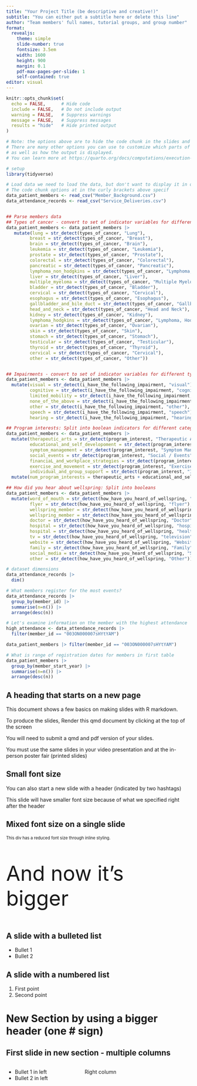 ```yaml
---
title: "Your Project Title (be descriptive and creative!)"
subtitle: "You can either put a subtitle here or delete this line"
author: "Team members' full names, tutorial groups, and group number"
format:
  revealjs:
    theme: simple
    slide-number: true
    fontsize: 3.5em
    width: 1600
    height: 900
    margin: 0.1
    pdf-max-pages-per-slide: 1
    self-contained: true
editor: visual
---
```


```r
knitr::opts_chunk$set(
  echo = FALSE,      # Hide code
  include = FALSE,   # Do not include output
  warning = FALSE,   # Suppress warnings
  message = FALSE,   # Suppress messages
  results = "hide"   # Hide printed output
)

# Note: the options above are to hide the code chunk in the slides and to not include the code in the slides
# There are many other options you can use to customize which parts of the code are run / displayed, 
# as well as how the output is displayed. 
# You can learn more at https://quarto.org/docs/computations/execution-options.html

```

```r

# setup
library(tidyverse)

# Load data we need to load the data, but don't want to display it in our slides
# The code chunk options at in the curly brackets above specif
data_patient_members <- read_csv("Member_Background.csv")
data_attendance_records <- read_csv("Service_Deliveries.csv")


## Parse members data
## Types of cancer - convert to set of indicator variables for different types of cancer (don't include ones which are too rare)
data_patient_members <- data_patient_members |>
   mutate(lung = str_detect(types_of_cancer, "Lung"),
         breast = str_detect(types_of_cancer, "Breast"),
         brain = str_detect(types_of_cancer, "Brain"),
         leukemia = str_detect(types_of_cancer, "Leukemia"),
         prostate = str_detect(types_of_cancer, "Prostate"),
         colorectal = str_detect(types_of_cancer, "Colorectal"),
         pancreatic = str_detect(types_of_cancer, "Pancreatic"),
         lymphoma_non_hodgkins = str_detect(types_of_cancer, "Lymphoma, Non-hodgkins"),
         liver = str_detect(types_of_cancer, "Liver"),
         multiple_myeloma = str_detect(types_of_cancer, "Multiple Myeloma"),
         bladder = str_detect(types_of_cancer, "Bladder"),
         cervical = str_detect(types_of_cancer, "Cervical"),
         esophagus = str_detect(types_of_cancer, "Esophagus"),
         gallbladder_and_bile_duct = str_detect(types_of_cancer, "Gallbladder and Bile Duct"),
         head_and_neck = str_detect(types_of_cancer, "Head and Neck"),
         kidney = str_detect(types_of_cancer, "Kidney"),
         lymphoma_hodgkins = str_detect(types_of_cancer, "Lymphoma, Hodgkins"),
         ovarian = str_detect(types_of_cancer, "Ovarian"),
         skin = str_detect(types_of_cancer, "Skin"),
         stomach = str_detect(types_of_cancer, "Stomach"),
         testicular = str_detect(types_of_cancer, "Testicular"),
         thyroid = str_detect(types_of_cancer, "Thyroid"),
         cervical = str_detect(types_of_cancer, "Cervical"),
         other = str_detect(types_of_cancer, "Other"))


## Impairments - convert to set of indicator variables for different types of impairment (don't include ones which are too rare)
data_patient_members <- data_patient_members |>
  mutate(visual = str_detect(i_have_the_following_impairment, "visual"),
         cognitive = str_detect(i_have_the_following_impairment, "cognitive"),
         limited_mobility = str_detect(i_have_the_following_impairment, "mobility"),
         none_of_the_above = str_detect(i_have_the_following_impairment, "None of the above"),
         other = str_detect(i_have_the_following_impairment, "other"),
         speech = str_detect(i_have_the_following_impairment, "speech"),
         hearing = str_detect(i_have_the_following_impairment, "hearing")) 

## Program interests: Split into boolean indicators for different categories
data_patient_members <- data_patient_members |>
  mutate(therapeutic_arts = str_detect(program_interest, "Therapeutic Arts"),
         educational_and_self_developoment = str_detect(program_interest, "Educational & Self-Development"),
         symptom_management = str_detect(program_interest, "Symptom Management"),
         social_events = str_detect(program_interest, "Social / Events"),
         financiaL_and_workplace_strategies = str_detect(program_interest, "Financial & Workplace Strategies"),
         exercise_and_movement = str_detect(program_interest, "Exercise & Movement"),
         individual_and_group_support = str_detect(program_interest, "Individual & Group Support")) |>
  mutate(num_program_interests = therapeutic_arts + educational_and_self_developoment + symptom_management + social_events + financiaL_and_workplace_strategies + exercise_and_movement + individual_and_group_support)

## How did you hear about wellspring: Split into booleans
data_patient_members <- data_patient_members |>
  mutate(word_of_mouth = str_detect(how_have_you_heard_of_wellspring, "Word of mouth"),
         flyer = str_detect(how_have_you_heard_of_wellspring, "flyer"),
         wellspring_member = str_detect(how_have_you_heard_of_wellspring, "Member"),
         wellspring_member = str_detect(how_have_you_heard_of_wellspring, "Volunteer"),
         doctor = str_detect(how_have_you_heard_of_wellspring, "Doctor"),
         hospital = str_detect(how_have_you_heard_of_wellspring, "hospital"),
         hospital = str_detect(how_have_you_heard_of_wellspring, "healthcare"),
         tv = str_detect(how_have_you_heard_of_wellspring, "television"),
         website = str_detect(how_have_you_heard_of_wellspring, "Website"),
         family = str_detect(how_have_you_heard_of_wellspring, "Family"),
         social_media = str_detect(how_have_you_heard_of_wellspring, "Social Media"),
         other = str_detect(how_have_you_heard_of_wellspring, "Other"))

```

```r
# dataset dimensions
data_attendance_records |> 
  dim()

# What members register for the most events?
data_attendance_records |> 
  group_by(member_id) |>
  summarise(n=n()) |>
  arrange(desc(n))

# Let's examine information on the member with the highest attendance
high_attendance <- data_attendance_records |> 
  filter(member_id == "003ON000007sHYtYAM")

data_patient_members |> filter(member_id == "003ON000007sHYtYAM")

# What is range of registration dates for members in first table
data_patient_members |> 
  group_by(member_start_year) |>
  summarise(n=n()) |>
  arrange(desc(n))
```

## A heading that starts on a new page

This document shows a few basics on making slides with R markdown.

To produce the slides, Render this qmd document by clicking at the top of the screen

You will need to submit a qmd and pdf version of your slides.

You must use the same slides in your video presentation and at the in-person poster fair (printed slides)

## Small font size {.smaller}

You can also start a new slide with a header (indicated by two hashtags)

This slide will have smaller font size because of what we specified right after the header

## Mixed font size on a single slide

::: {style="font-size: 0.8em;"}
This div has a reduced font size through inline styling.
:::

::: {style="font-size: 4em;"}
And now it's bigger
:::

## A slide with a bulleted list

-   Bullet 1
-   Bullet 2

## A slide with a numbered list

1.  First point
2.  Second point

# New Section by using a bigger header (one \# sign)

## First slide in new section - multiple columns

::: columns
::: {.column width="40%"}
-   Bullet 1 in left
-   Bullet 2 in left
:::

::: {.column width="60%"}
Right column
:::
:::
